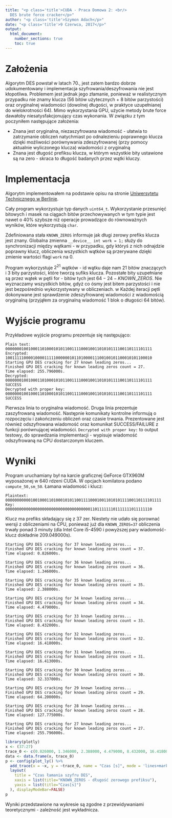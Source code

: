 ```yaml
---
title: "<p class='title'>CUDA - Praca Domowa 2: <br/>
  DES brute force cracker</p>"
author: "<p class='title'>Szymon Adach</p>"
date: "<p class='title'>9 Czerwca, 2017</p>"
output: 
  html_document:
    number_sections: true
    toc: true
---
```

<style>
  .title {
    text-align: center;
    fontsize: 150%;
  }
</style>

# Założenia
Algorytm DES powstał w latach 70., jest zatem bardzo dobrze udokumentowany i implementacja szyfrowania/deszyfrowania nie jest kłopotliwa. Problemem jest jednak jego złamanie, ponieważ w realistycznym przypadku nie znamy klucza (56 bitów użytecznych + 8 bitów parzystości) oraz oryginalnej  wiadomości (dowolnej długości, w praktyce uzupełnianej do wielokrotności 64). Mimo wykorzystania GPU, użycie metody brute force dawałoby niesatysfakcjonujący czas wykonania. W związku z tym poczyniłem następujące założenia:

* Znana jest oryginalna, niezaszyfrowana wiadomość - ułatwia to zatrzymanie obliczeń natychmiast po odnalezieniu poprawnego klucza dzięki możliwości porównywania zdeszyfrowanej (przy pomocy aktualnie wyliczonego klucza) wiadomości z oryginalną
* Znana jest długość prefiksu klucza, w którym wszystkie bity ustawione są na zero - skraca to długość badanych przez wątki kluczy.

# Implementacja 
Algorytm implementowałem na podstawie opisu na stronie [Uniwersytetu Technicznego w Berlinie](http://page.math.tu-berlin.de/~kant/teaching/hess/krypto-ws2006/des.htm).

Cały program wykorzystuje typ danych `uint64_t`. Wykorzystanie przesunięć bitowych i masek na ciągach bitów przechowywanych w tym typie jest nawet o 40% szybsze niż operacje prowadzące do równoważnych wyników, które wykorzystują `char`. 

Zdefiniowana stała `KNOWN_ZEROS` informuje jak długi zerowy prefiks klucza jest znany. Globalna zmienna `__device__ int work = 1;` służy do synchronizacji między wątkami - w przypadku, gdy któryś z nich odnajdzie poprawny klucz, obliczenia wszystkich wątków są przerywane dzięki zmienie wartości flagi `work` na 0.

Program wykorzystuje $2^{21}$ wątków - id wątku daje nam 21 bitów znaczących i 3 bity parzystości, które tworzą sufiks klucza. Pozostałe bity uzupełniane są przez wątek w pętli for - bitów tych jest $64-24-KNOWN\_ZEROS$. Nie wyznaczamy wszystkich bitów, gdyż co ósmy jest bitem parzystości i nie jest bezpośrednio wykorzystywany w obliczeniach. w Każdej iteracji pętli dokonywane jest sprawdzenie zdeszyfrowanej wiadomości z wiadomością oryginalną (przyjąłem za oryginalną wiadomość 1 blok o długości 64 bitów).

# Wyjście programu

Przykładowe wyjście programu prezentuje się następująco:

```
Plain text:
0000000100100011010001010110011110001001101010111100110111101111
Encrypted:
1001111100001000011111000000101101000011100100101100010101100010
Starting GPU DES cracking for 27 known leading zeros...
Finished GPU DES cracking for known leading zeros count = 27.
Time elapsed: 255.796000s.
Decrypted:
0000000100100011010001010110011110001001101010111100110111101111
SUCCESS
Decrypted with proper key:
0000000100100011010001010110011110001001101010111100110111101111
SUCCESS
```
Pierwsza linia to oryginalna wiadomość. Druga linia prezentuje zaszyfrowaną wiadomość. Następnie komunikaty kontrolne informują o rozpoczęciu i zakończeniu obliczeń oraz czasie trwania. Prezentowane jest również odszyfrowana wiadomość oraz komunikat SUCCESS/FAILURE z funkcji porównującej wiadomości. `Decrypted with proper key:` to output testowy, do sprawdzania implementacji - wypisuje wiadomość odszyfrowaną na CPU dostarczonym kluczem.

# Wyniki 
Program uruchamiany był na karcie graficznej GeForce GTX960M wyposażonej w 640 rdzeni CUDA. W opcjach komilatora podano `compute_50,sm_50`. Łamana wiadomość i klucz:
```
Plaintext: 00000000000100100011010001010110011110001001101010111100110111101111
Key:       0000000000000000000000000000000000000110111111101111111011111110
```
Klucz ma prefiks składający się z 37 zer.
Niestety nie udało się porownać wersji z obliczeniami na CPU, ponieważ już dla `KNOWN_ZEROS=37` obliczenia trwały ponad 3 minuty (dla Intel Core i5-4590 i powyższej pary wiadomość-klucz dokładnie 209.049000s).

```
Starting GPU DES cracking for 37 known leading zeros...
Finished GPU DES cracking for known leading zeros count = 37.
Time elapsed: 0.826000s. 
```

```
Starting GPU DES cracking for 36 known leading zeros... 
Finished GPU DES cracking for known leading zeros count = 36.
Time elapsed: 1.346000s.
```

```
Starting GPU DES cracking for 35 known leading zeros...
Finished GPU DES cracking for known leading zeros count = 35.
Time elapsed: 2.388000s.
```

```
Starting GPU DES cracking for 34 known leading zeros...
Finished GPU DES cracking for known leading zeros count = 34.
Time elapsed: 4.479000s.
```

```
Starting GPU DES cracking for 33 known leading zeros...
Finished GPU DES cracking for known leading zeros count = 33.
Time elapsed: 8.432000s.
```

```
Starting GPU DES cracking for 32 known leading zeros...
Finished GPU DES cracking for known leading zeros count = 32.
Time elapsed: 16.418000s.
```

```
Starting GPU DES cracking for 31 known leading zeros...
Finished GPU DES cracking for known leading zeros count = 31.
Time elapsed: 16.413000s.
```

```
Starting GPU DES cracking for 30 known leading zeros...
Finished GPU DES cracking for known leading zeros count = 30.
Time elapsed: 32.337000s.
```

```
Starting GPU DES cracking for 29 known leading zeros...
Finished GPU DES cracking for known leading zeros count = 29.
Time elapsed: 64.200000s.
```

```
Starting GPU DES cracking for 28 known leading zeros...
Finished GPU DES cracking for known leading zeros count = 28.
Time elapsed: 127.775000s.
```

```
Starting GPU DES cracking for 27 known leading zeros...
Finished GPU DES cracking for known leading zeros count = 27.
Time elapsed: 255.796000s.
```

```r
library(plotly)
x <- (37:27)
trace_0 <- c(0.826000, 1.346000, 2.388000, 4.479000, 8.432000, 16.418000, 16.413000, 32.337000, 64.200000, 127.775000, 255.796000)
data <- data.frame(x, trace_0)
p <- config(plot_ly() %>%
  add_trace(x = ~x, y = ~trace_0, name = "Czas [s]", mode = 'lines+markers', line = list(width = 0.45,dash='dot')) %>%
  layout(
    title = "Czas łamania szyfru DES",
    xaxis = list(title="KNOWN_ZEROS - długość zerowego prefiksu"),
    yaxis = list(title="Czas[s]")
  ), displayModeBar=FALSE)
p
```

Wyniki przedstawione na wykresie są zgodne z przewidywaniami teoretycznymi - zależność jest wykładnicza.